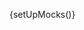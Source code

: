 
{setUpMocks()}

<Meta
  title="Modular Checkout/Billing Information Form"
  Components="justifi-billing-information-form"
  of={JustifiBillingForm}
/>

<Title />

---

Renders a form for collecting billing details as part of a checkout flow.

This component is **designed to be used within** the `justifi-checkout-wrapper` and **does not accept props directly**. Instead, it relies on shared state passed through the Stencil Store, managed by the wrapper component.

> **Note:** You can also use the `billingInformation` object directly in the `submitCheckout` method called on the wrapper instead of using this component.

```javascript
wrapperRef.submitCheckout({
  billingInformation: {
    name: 'John Doe',;
    address_line1: '123 Main St',
    address_line2: 'Apt 4B', // Optional
    address_city:  'Springfield',
    address_state:  'IL', // Two-letter state code
    address_postal_code: '62701',
  },
});
```

This component can be used in conjunction with the following subcomponents:

- [justifi-card-form](/docs/modular-checkout-card-form--docs)
- [justifi-bank-account-form](/docs/modular-checkout-bank-account-form--docs)
- [justifi-saved-payment-methods](/docs/modular-checkout-saved-payment-methods--docs)
- [justifi-sezzle-payment-method](/docs/modular-checkout-sezzle-payment-method--docs)

## Authorization

**Authorization** and business context are also handled by `justifi-checkout-wrapper`, which manages authentication tokens and related configuration.

This component exposes **no public methods or properties** and is not intended for standalone use.

# Example Usage

---

<ComponentBox>
  <justifi-checkout-wrapper
    account-id="acc_123"
    auth-token="123abc"
    checkout-id="cho_123"
  >
    <justifi-billing-information-form />
  </justifi-checkout-wrapper>
</ComponentBox>

---

<Source dark language="html" code={codeExampleFull} />
